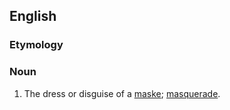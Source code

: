 ==English==

===Etymology===
{{suffix|en|mask|ery}}

===Noun===
{{en-noun|maskeries}}

# {{lb|en|obsolete}} The dress or disguise of a [[maske]]; [[masquerade]].
#: {{rfquotek|Marston}}